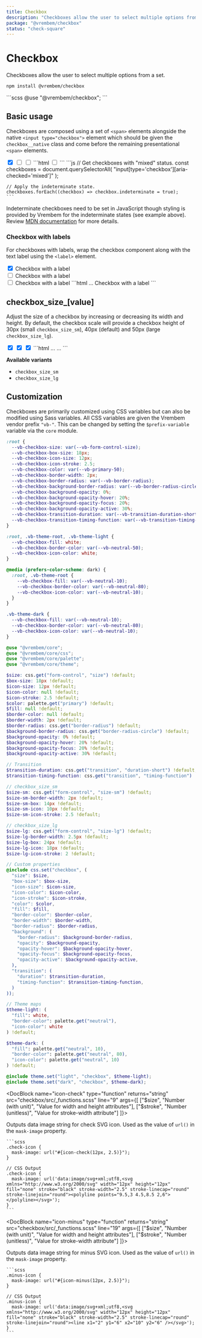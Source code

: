```yaml
---
title: Checkbox
description: "Checkboxes allow the user to select multiple options from a set."
package: "@vrembem/checkbox"
status: "check-square"
---
```



# Checkbox

Checkboxes allow the user to select multiple options from a set.

```sh
npm install @vrembem/checkbox
```

<CodeExample lang="scss">
  ```scss
  @use "@vrembem/checkbox";
  ```
</CodeExample>

## Basic usage

Checkboxes are composed using a set of `<span>` elements alongside the native `<input type="checkbox">` element which should be given the `checkbox__native` class and come before the remaining presentational `<span>` elements.

<CodeExample tabs>
  <Fragment slot="output">
    <span class="checkbox">
      <input class="checkbox__native" type="checkbox" checked />
      <span class="checkbox__background">
        <span class="checkbox__box">
          <span class="checkbox__icon"></span>
        </span>
      </span>
    </span>
    <span class="checkbox">
      <input class="checkbox__native" type="checkbox" aria-checked="mixed" />
      <span class="checkbox__background">
        <span class="checkbox__box">
          <span class="checkbox__icon"></span>
        </span>
      </span>
    </span>
    <span class="checkbox">
      <input class="checkbox__native" type="checkbox" />
      <span class="checkbox__background">
        <span class="checkbox__box">
          <span class="checkbox__icon"></span>
        </span>
      </span>
    </span>
  </Fragment>
  <Fragment slot="tab-html">
    ```html
    <span class="checkbox">
      <input class="checkbox__native" type="checkbox" />
      <span class="checkbox__background">
        <span class="checkbox__box">
          <span class="checkbox__icon"></span>
        </span>
      </span>
    </span>
    ```
  </Fragment>
  <Fragment slot="tab-js">
    ```js
    // Get checkboxes with "mixed" status.
    const checkboxes = document.querySelectorAll(
      "input[type='checkbox'][aria-checked='mixed']"
    );

    // Apply the indeterminate state.
    checkboxes.forEach((checkbox) => checkbox.indeterminate = true);
    ```
  </Fragment>
</CodeExample>

Indeterminate checkboxes need to be set in JavaScript though styling is provided by Vrembem for the indeterminate states (see example above). Review [MDN documentation](https://developer.mozilla.org/en-US/docs/Web/CSS/:indeterminate) for more details.


### Checkbox with labels

For checkboxes with labels, wrap the checkbox component along with the text label using the `<label>` element.

<CodeExample>
  <Fragment slot="output">
    <label class="display-inline-flex align-items-center flex_gap_xs">
      <span class="checkbox">
        <input class="checkbox__native" type="checkbox" checked />
        <span class="checkbox__background">
          <span class="checkbox__box">
            <span class="checkbox__icon"></span>
          </span>
        </span>
      </span>
      <span>Checkbox with a label</span>
    </label>
    <br />
    <label class="display-inline-flex align-items-center flex_gap_xs">
      <span class="checkbox">
        <input class="checkbox__native" type="checkbox" aria-checked="mixed" />
        <span class="checkbox__background">
          <span class="checkbox__box">
            <span class="checkbox__icon"></span>
          </span>
        </span>
      </span>
      <span>Checkbox with a label</span>
    </label>
    <br />
    <label class="display-inline-flex align-items-center flex_gap_xs">
      <span class="checkbox">
        <input class="checkbox__native" type="checkbox" />
        <span class="checkbox__background">
          <span class="checkbox__box">
            <span class="checkbox__icon"></span>
          </span>
        </span>
      </span>
      <span>Checkbox with a label</span>
    </label>
  </Fragment>
  ```html
  <label>
    <span class="checkbox">
      ...
    </span>
    <span>Checkbox with a label</span>
  </label>
  ```
</CodeExample>

## checkbox_size_[value]

Adjust the size of a checkbox by increasing or decreasing its width and height. By default, the checkbox scale will provide a checkbox height of 30px (small `checkbox_size_sm`), 40px (default) and 50px (large `checkbox_size_lg`).

<CodeExample>
  <Fragment slot="output">
    <span class="checkbox checkbox_size_sm">
      <input class="checkbox__native" type="checkbox" checked />
      <span class="checkbox__background">
        <span class="checkbox__box">
          <span class="checkbox__icon"></span>
        </span>
      </span>
    </span>
    <span class="checkbox">
      <input class="checkbox__native" type="checkbox" checked />
      <span class="checkbox__background">
        <span class="checkbox__box">
          <span class="checkbox__icon"></span>
        </span>
      </span>
    </span>
    <span class="checkbox checkbox_size_lg">
      <input class="checkbox__native" type="checkbox" checked />
      <span class="checkbox__background">
        <span class="checkbox__box">
          <span class="checkbox__icon"></span>
        </span>
      </span>
    </span>
  </Fragment>
  ```html
  <span class="checkbox checkbox_size_sm">
    ...
  </span>

  <span class="checkbox checkbox_size_lg">
    ...
  </span>
  ```
</CodeExample>

**Available variants**

- `checkbox_size_sm`
- `checkbox_size_lg`

## Customization

Checkboxes are primarily customized using CSS variables but can also be modified using Sass variables. All CSS variables are given the Vrembem vendor prefix `"vb-"`. This can be changed by setting the `$prefix-variable` variable via the `core` module.

<DocBlock name="CSS Variables" src="checkbox/src/_root.scss">

```scss
:root {
  --vb-checkbox-size: var(--vb-form-control-size);
  --vb-checkbox-box-size: 18px;
  --vb-checkbox-icon-size: 12px;
  --vb-checkbox-icon-stroke: 2.5;
  --vb-checkbox-color: var(--vb-primary-50);
  --vb-checkbox-border-width: 2px;
  --vb-checkbox-border-radius: var(--vb-border-radius);
  --vb-checkbox-background-border-radius: var(--vb-border-radius-circle);
  --vb-checkbox-background-opacity: 0%;
  --vb-checkbox-background-opacity-hover: 20%;
  --vb-checkbox-background-opacity-focus: 20%;
  --vb-checkbox-background-opacity-active: 30%;
  --vb-checkbox-transition-duration: var(--vb-transition-duration-short);
  --vb-checkbox-transition-timing-function: var(--vb-transition-timing-function);
}

:root, .vb-theme-root, .vb-theme-light {
  --vb-checkbox-fill: white;
  --vb-checkbox-border-color: var(--vb-neutral-50);
  --vb-checkbox-icon-color: white;
}

@media (prefers-color-scheme: dark) {
  :root, .vb-theme-root {
    --vb-checkbox-fill: var(--vb-neutral-10);
    --vb-checkbox-border-color: var(--vb-neutral-80);
    --vb-checkbox-icon-color: var(--vb-neutral-10);
  }
}

.vb-theme-dark {
  --vb-checkbox-fill: var(--vb-neutral-10);
  --vb-checkbox-border-color: var(--vb-neutral-80);
  --vb-checkbox-icon-color: var(--vb-neutral-10);
}
```
</DocBlock>

<DocBlock name="SCSS Variables" src="checkbox/src/_variables.scss">

```scss
@use "@vrembem/core";
@use "@vrembem/core/css";
@use "@vrembem/core/palette";
@use "@vrembem/core/theme";

$size: css.get("form-control", "size") !default;
$box-size: 18px !default;
$icon-size: 12px !default;
$icon-color: null !default;
$icon-stroke: 2.5 !default;
$color: palette.get("primary") !default;
$fill: null !default;
$border-color: null !default;
$border-width: 2px !default;
$border-radius: css.get("border-radius") !default;
$background-border-radius: css.get("border-radius-circle") !default;
$background-opacity: 0% !default;
$background-opacity-hover: 20% !default;
$background-opacity-focus: 20% !default;
$background-opacity-active: 30% !default;

// Transition
$transition-duration: css.get("transition", "duration-short") !default;
$transition-timing-function: css.get("transition", "timing-function") !default;

// checkbox_size_sm
$size-sm: css.get("form-control", "size-sm") !default;
$size-sm-border-width: 2px !default;
$size-sm-box: 14px !default;
$size-sm-icon: 10px !default;
$size-sm-icon-stroke: 2.5 !default;

// checkbox_size_lg
$size-lg: css.get("form-control", "size-lg") !default;
$size-lg-border-width: 2.5px !default;
$size-lg-box: 24px !default;
$size-lg-icon: 18px !default;
$size-lg-icon-stroke: 2 !default;

// Custom properties
@include css.set("checkbox", (
  "size": $size,
  "box-size": $box-size,
  "icon-size": $icon-size,
  "icon-color": $icon-color,
  "icon-stroke": $icon-stroke,
  "color": $color,
  "fill": $fill,
  "border-color": $border-color,
  "border-width": $border-width,
  "border-radius": $border-radius,
  "background": (
    "border-radius": $background-border-radius,
    "opacity": $background-opacity,
    "opacity-hover": $background-opacity-hover,
    "opacity-focus": $background-opacity-focus,
    "opacity-active": $background-opacity-active,
  ),
  "transition": (
    "duration": $transition-duration,
    "timing-function": $transition-timing-function,
  )
));

// Theme maps
$theme-light: (
  "fill": white,
  "border-color": palette.get("neutral"),
  "icon-color": white
) !default;

$theme-dark: (
  "fill": palette.get("neutral", 10),
  "border-color": palette.get("neutral", 80),
  "icon-color": palette.get("neutral", 10)
) !default;

@include theme.set("light", "checkbox", $theme-light);
@include theme.set("dark", "checkbox", $theme-dark);
```
</DocBlock>

<DocBlock name="icon-check" type="function" returns="string" src="checkbox/src/_functions.scss" line="9" args={[
  ["$size", "Number (with unit)", "Value for width and height attributes"],
  ["$stroke", "Number (unitless)", "Value for stroke-width attribute"]
]}>
  <p>Outputs data image string for check SVG icon. Used as the value of <code>url()</code> in the <code>mask-image</code> property.</p>

  <Fragment slot="example">

    ```scss
    .check-icon {
      mask-image: url("#{icon-check(12px, 2.5)}");
    }

    // CSS Output
    .check-icon {
      mask-image: url('data:image/svg+xml;utf8,<svg xmlns="http://www.w3.org/2000/svg" width="12px" height="12px" fill="none" stroke="black" stroke-width="2.5" stroke-linecap="round" stroke-linejoin="round"><polyline points="9.5,3 4.5,8.5 2,6"></polyline></svg>');
    }
    ```
  </Fragment>
</DocBlock>

<DocBlock name="icon-minus" type="function" returns="string" src="checkbox/src/_functions.scss" line="19" args={[
  ["$size", "Number (with unit)", "Value for width and height attributes"],
  ["$stroke", "Number (unitless)", "Value for stroke-width attribute"]
]}>
  <p>Outputs data image string for minus SVG icon. Used as the value of <code>url()</code> in the <code>mask-image</code> property.</p>

  <Fragment slot="example">

    ```scss
    .minus-icon {
      mask-image: url("#{icon-minus(12px, 2.5)}");
    }

    // CSS Output
    .minus-icon {
      mask-image: url('data:image/svg+xml;utf8,<svg xmlns="http://www.w3.org/2000/svg" width="12px" height="12px" fill="none" stroke="black" stroke-width="2.5" stroke-linecap="round" stroke-linejoin="round"><line x1="2" y1="6" x2="10" y2="6" /></svg>');
    }
    ```
  </Fragment>
</DocBlock>
